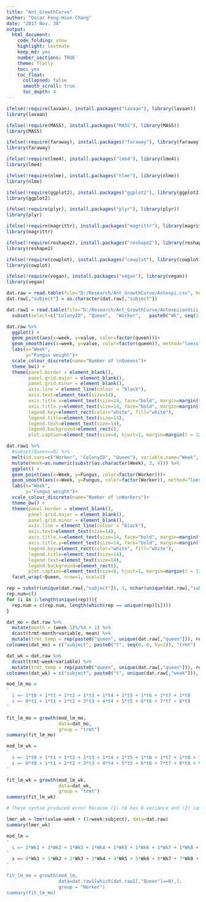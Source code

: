 ```yaml
---
title: "Ant_GrowthCurve"
author: "Oscar Feng-Hsun Chang"
date: "2017 Nov. 30"
output: 
  html_document:
    code_folding: show
    highlight: textmate
    keep_md: yes
    number_sections: TRUE
    theme: flatly
    toc: yes
    toc_float:
      collapsed: false
      smooth_scroll: true
      toc_depth: 4
---
```


```r
ifelse(!require(lavaan), install.packages("lavaan"), library(lavaan))
library(lavaan)

ifelse(!require(MASS), install.packages("MASS"), library(MASS))
library(MASS)

ifelse(!require(faraway), install.packages("faraway"), library(faraway))
library(faraway)

ifelse(!require(lme4), install.packages("lme4"), library(lme4))
library(lme4)

ifelse(!require(nlme), install.packages("nlme"), library(nlme))
library(nlme)

ifelse(!require(ggplot2), install.packages("ggplot2"), library(ggplot2))
library(ggplot2)

ifelse(!require(plyr), install.packages("plyr"), library(plyr))
library(plyr)

ifelse(!require(magrittr), install.packages("magrittr"), library(magrittr))
library(magrittr)

ifelse(!require(reshape2), install.packages("reshape2"), library(reshape2))
library(reshape2)

ifelse(!require(cowplot), install.packages("cowplot"), library(cowplot))
library(cowplot)

ifelse(!require(vegan), install.packages("vegan"), library(vegan))
library(vegan)
```

```r
dat.raw = read.table(file="D:/Research/Ant_GrowthCurve/Antexpi.csv", header=TRUE, sep=",") 
dat.raw[,"subject"] = as.character(dat.raw[,"subject"])

dat.raw1 = read.table(file="D:/Research/Ant_GrowthCurve/Antexpiiandiii_new.csv", header=TRUE, sep="", fill=TRUE) %>%
  subset(select=c("ColonyID", "Queen",	"Worker",	paste0("Wk", seq(1, 12, by=1))))
```

```r
dat.raw %>%
  ggplot() + 
  geom_point(aes(x=week, y=value, color=factor(queen)))+
  geom_smooth(aes(x=week, y=value, color=factor(queen)), method="loess", linetype=2)+ 
  labs(x="Week", 
       y="Fungus weight")+ 
  scale_colour_discrete(name="Number of \nQueens")+
  theme_bw() +
  theme(panel.border = element_blank(), 
        panel.grid.major = element_blank(), 
        panel.grid.minor = element_blank(), 
        axis.line = element_line(colour = "black"), 
        axis.text=element_text(size=14), 
        axis.title.x=element_text(size=14, face="bold", margin=margin(t = 8, r = 0, b = 0, l = 0)),
        axis.title.y=element_text(size=14, face="bold", margin=margin(t = 0, r = 4, b = 0, l = 12)),
        legend.key=element_rect(color="white", fill="white"), 
        legend.title=element_text(size=14),
        legend.text=element_text(size=14),
        legend.background=element_rect(),
        plot.caption=element_text(size=8, hjust=1, margin=margin(t = 12, r = 20, b = 0, l = 0)))
```

```r
dat.raw1 %>%
  #subset(Queen==0) %>%
  melt(id.vars=c("Worker", "ColonyID", "Queen"), variable.name="Week", value.name="Fungus") %>%
  mutate(Week=as.numeric(substr(as.character(Week), 3, 4))) %>%
  ggplot() + 
  geom_point(aes(x=Week, y=Fungus, color=factor(Worker)))+
  geom_smooth(aes(x=Week, y=Fungus, color=factor(Worker)), method="loess", linetype=2)+ 
  labs(x="Week", 
       y="Fungus weight")+ 
  scale_colour_discrete(name="Number of \nWorkers")+
  theme_bw() +
  theme(panel.border = element_blank(), 
        panel.grid.major = element_blank(), 
        panel.grid.minor = element_blank(), 
        axis.line = element_line(colour = "black"), 
        axis.text=element_text(size=14), 
        axis.title.x=element_text(size=14, face="bold", margin=margin(t = 8, r = 0, b = 0, l = 0)),
        axis.title.y=element_text(size=14, face="bold", margin=margin(t = 0, r = 4, b = 0, l = 12)),
        legend.key=element_rect(color="white", fill="white"), 
        legend.title=element_text(size=14),
        legend.text=element_text(size=14),
        legend.background=element_rect(),
        plot.caption=element_text(size=8, hjust=1, margin=margin(t = 12, r = 20, b = 0, l = 0))) +
  facet_wrap(~Queen, nrow=1, ncol=2)
```

```r
rep = substr(unique(dat.raw[,"subject"]), 1, nchar(unique(dat.raw[,"subject"]))-1)
rep.num=c()
for (i in 1:length(unique(rep))){
  rep.num = c(rep.num, length(which(rep == unique(rep)[i])))
}   

dat_mo = dat.raw %>%
  mutate(month = (week-1)%/%4 + 1) %>%
  dcast(trmt~month+variable, mean) %>%
  mutate(trmt_temp = rep(paste0("queen", unique(dat.raw[,"queen"])), rep.num))
colnames(dat_mo) = c("subject", paste0("t", seq(0, 8, by=1)), "trmt")

dat_wk = dat.raw %>%
  dcast(trmt~week+variable) %>%
  mutate(trmt_temp = rep(paste0("queen", unique(dat.raw[,"queen"])), rep.num))
colnames(dat_wk) = c("subject", paste0("t", unique(dat.raw[,"week"])), "trmt")

mod_lm_mo = 
'
  i =~ 1*t0 + 1*t1 + 1*t2 + 1*t3 + 1*t4 + 1*t5 + 1*t6 + 1*t7 + 1*t8
  s =~ 0*t1 + 1*t1 + 2*t2 + 3*t3 + 4*t4 + 5*t5 + 6*t6 + 7*t7 + 8*t8
'

fit_lm_mo = growth(mod_lm_mo, 
                   data=dat_mo,
                   group = "trmt")
summary(fit_lm_mo)

mod_lm_wk = 
'
  i =~ 1*t0 + 1*t1 + 1*t2 + 1*t3 + 1*t4 + 1*t5 + 1*t6 + 1*t7 + 1*t8 + 1*t9 + 1*t10 + 1*t11 + 1*t12 + 1*t13 + 1*t14 + 1*t15 +             1*t16 + 1*t17 + 1*t18 + 1*t19 + 1*t20 + 1*t21 + 1*t22 + 1*t23 + 1*t24 + 1*t25 + 1*t26 + 1*t27 + 1*t28 + 1*t29 + 1*t30 
  s =~ 0*t0 + 1*t1 + 2*t2 + 3*t3 + 4*t4 + 5*t5 + 6*t6 + 7*t7 + 8*t8 + 9*t9 + 10*t10 + 11*t11 + 12*t12 + 13*t13 + 14*t14 +                15*t15 + 16*t16 + 17*t17 + 18*t18 + 19*t19 + 20*t20 + 21*t21 + 22*t22 + 23*t23 + 24*t24 + 25*t25 + 26*t26 + 27*t27 +              28*t28 + 29*t29 + 30*t30
'

fit_lm_wk = growth(mod_lm_wk, 
                   data=dat_wk,
                   group = "trmt")
summary(fit_lm_wk)

# These syntax produced error because (1) t0 has 0 variance and (2) sample size are too few to estimate coefficients for each group
```

```r
lmer_wk = lmer(value~week + (1+week|subject), data=dat.raw)
summary(lmer_wk)
```

```r
mod_lm = 
'
  i =~ 1*Wk1 + 1*Wk2 + 1*Wk3 + 1*Wk4 + 1*Wk5 + 1*Wk6 + 1*Wk7 + 1*Wk8 + 1*Wk9 + 1*Wk10 + 1*Wk11 + 1*Wk12
'
  s =~ 0*Wk1 + 1*Wk2 + 2*Wk3 + 3*Wk4 + 4*Wk5 + 5*Wk6 + 6*Wk7 + 7*Wk8 + 8*Wk9 + 9*Wk10 + 10*Wk11 + 11*Wk12
'

fit_lm_mo = growth(mod_lm, 
                   data=dat.raw1[which(dat.raw1[,"Queen"]==0),],
                   group = "Worker")
summary(fit_lm_mo)


```



